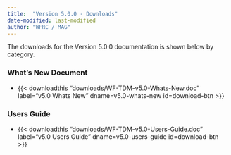 ```yaml
---
title:  "Version 5.0.0 - Downloads"
date-modified: last-modified
author: "WFRC / MAG"
---
```


The downloads for the Version 5.0.0 documentation is shown below by category.

### What's New Document

 - {{< downloadthis "downloads/WF-TDM-v5.0-Whats-New.doc"
label="v5.0 Whats New" dname=v5.0-whats-new id=download-btn >}}

### Users Guide

- {{< downloadthis "downloads/WF-TDM-v5.0-Users-Guide.doc" 
label="v5.0 Users Guide" dname=v5.0-users-guide id=download-btn >}}



